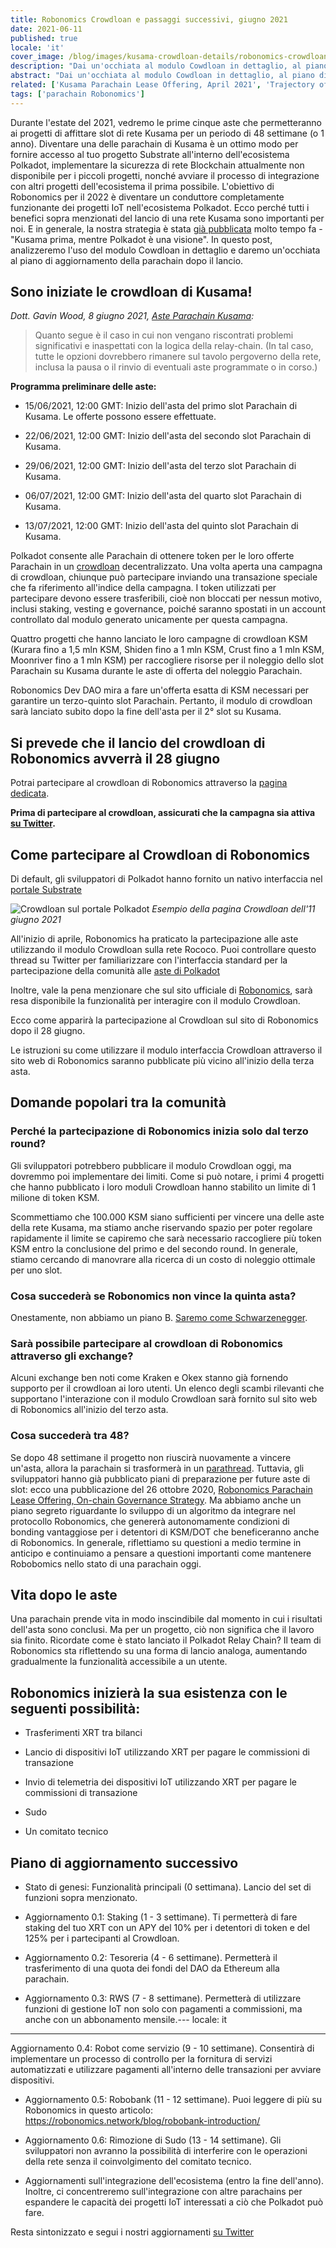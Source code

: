 ```yaml
---
title: Robonomics Crowdloan e passaggi successivi, giugno 2021
date: 2021-06-11
published: true
locale: 'it'
cover_image: /blog/images/kusama-crowdloan-details/robonomics-crowdloan-on-kusama.jpg
description: "Dai un'occhiata al modulo Cowdloan in dettaglio, al piano di aggiornamento della parachain dopo il lancio e alle FAQ relative all'asta"
abstract: "Dai un'occhiata al modulo Cowdloan in dettaglio, al piano di aggiornamento della parachain dopo il lancio e alle FAQ relative all'asta"
related: ['Kusama Parachain Lease Offering, April 2021', 'Trajectory of Robonomics Development 2021, Part 1', 'Robobank. Accept any Polkadot token in automation services', 'The ultimate guide to Robonomics, RWS and Robonomics parachain on Polkadot']
tags: ['parachain Robonomics']
---
```


Durante l'estate del 2021, vedremo le prime cinque aste che permetteranno ai progetti di affittare slot di rete Kusama per un periodo di 48 settimane (o 1 anno). Diventare una delle parachain di Kusama è un ottimo modo per fornire accesso al tuo progetto Substrate all'interno dell'ecosistema Polkadot, implementare la sicurezza di rete Blockchain attualmente non disponibile per i piccoli progetti, nonché avviare il processo di integrazione con altri progetti dell'ecosistema il prima possibile. L'obiettivo di Robonomics per il 2022 è diventare un conduttore completamente funzionante dei progetti IoT nell'ecosistema Polkadot. Ecco perché tutti i benefici sopra menzionati del lancio di una rete Kusama sono importanti per noi. E in generale, la nostra strategia è stata [già pubblicata](/blog/robonomics-parachain-lease-offering/) molto tempo fa - "Kusama prima, mentre Polkadot è una visione". In questo post, analizzeremo l'uso del modulo Cowdloan in dettaglio e daremo un'occhiata al piano di aggiornamento della parachain dopo il lancio.

## Sono iniziate le crowdloan di Kusama!

*Dott. Gavin Wood, 8 giugno 2021, [Aste Parachain Kusama](https://polkadot.network/kusama-parachain-auctions/):*

> Quanto segue è il caso in cui non vengano riscontrati problemi significativi e inaspettati con la logica della relay-chain. (In tal caso, tutte le opzioni dovrebbero rimanere sul tavolo pergoverno della rete, inclusa la pausa o il rinvio di eventuali aste programmate o in corso.)

**Programma preliminare delle aste:**

- 15/06/2021, 12:00 GMT: Inizio dell'asta del primo slot Parachain di Kusama. Le offerte possono essere effettuate.

- 22/06/2021, 12:00 GMT: Inizio dell'asta del secondo slot Parachain di Kusama.

- 29/06/2021, 12:00 GMT: Inizio dell'asta del terzo slot Parachain di Kusama.

- 06/07/2021, 12:00 GMT: Inizio dell'asta del quarto slot Parachain di Kusama.

- 13/07/2021, 12:00 GMT: Inizio dell'asta del quinto slot Parachain di Kusama.

Polkadot consente alle Parachain di ottenere token per le loro offerte Parachain in un [crowdloan](https://wiki.polkadot.network/docs/en/learn-crowdloans) decentralizzato. Una volta aperta una campagna di crowdloan, chiunque può partecipare inviando una transazione speciale che fa riferimento all'indice della campagna. I token utilizzati per partecipare devono essere trasferibili, cioè non bloccati per nessun motivo, inclusi staking, vesting e governance, poiché saranno spostati in un account controllato dal modulo generato unicamente per questa campagna.

Quattro progetti che hanno lanciato le loro campagne di crowdloan KSM (Kurara fino a 1,5 mln KSM, Shiden fino a 1 mln KSM, Crust fino a 1 mln KSM, Moonriver fino a 1 mln KSM) per raccogliere risorse per il noleggio dello slot Parachain su Kusama durante le aste di offerta del noleggio Parachain.

Robonomics Dev DAO mira a fare un'offerta esatta di KSM necessari per garantire un terzo-quinto slot Parachain. Pertanto, il modulo di crowdloan sarà lanciato subito dopo la fine dell'asta per il 2° slot su Kusama.

## Si prevede che il lancio del crowdloan di Robonomics avverrà il 28 giugno

Potrai partecipare al crowdloan di Robonomics attraverso la [pagina dedicata](/kusama-slot).

**Prima di partecipare al crowdloan, assicurati che la campagna sia attiva [su Twitter](https://twitter.com/AIRA_Robonomics).**

## Come partecipare al Crowdloan di Robonomics

Di default, gli sviluppatori di Polkadot hanno fornito un nativo interfaccia nel [portale Substrate](https://polkadot.js.org/apps/#/parachains/crowdloan)

![Crowdloan sul portale Polkadot](/blog/images/kusama-crowdloan-details/crowdloan-on-polkadot-portal.png)
*Esempio della pagina Crowdloan dell'11 giugno 2021*

All'inizio di aprile, Robonomics ha praticato la partecipazione alle aste utilizzando il modulo Crowdloan sulla rete Rococo. Puoi controllare questo thread su Twitter per familiarizzare con l'interfaccia standard per la partecipazione della comunità alle [aste di Polkadot](https://twitter.com/AIRA_Robonomics/status/1377653645827833860)

Inoltre, vale la pena menzionare che sul sito ufficiale di [Robonomics](/kusama-slot), sarà resa disponibile la funzionalità per interagire con il modulo Crowdloan.

Ecco come apparirà la partecipazione al Crowdloan sul sito di Robonomics dopo il 28 giugno.

Le istruzioni su come utilizzare il modulo interfaccia Crowdloan attraverso il sito web di Robonomics saranno pubblicate più vicino all'inizio della terza asta.

## Domande popolari tra la comunità

<TextCard back="trasparente">

### Perché la partecipazione di Robonomics inizia solo dal terzo round?

Gli sviluppatori potrebbero pubblicare il modulo Crowdloan oggi, ma dovremmo poi implementare dei limiti. Come si può notare, i primi 4 progetti che hanno pubblicato i loro moduli Crowdloan hanno stabilito un limite di 1 milione di token KSM.

Scommettiamo che 100.000 KSM siano sufficienti per vincere una delle aste della rete Kusama, ma stiamo anche riservando spazio per poter regolare rapidamente il limite se capiremo che sarà necessario raccogliere più token KSM entro la conclusione del primo e del secondo round. In generale, stiamo cercando di manovrare alla ricerca di un costo di noleggio ottimale per uno slot.

</TextCard>

<TextCard back="trasparente">

### Cosa succederà se Robonomics non vince la quinta asta?

Onestamente, non abbiamo un piano B. [Saremo come Schwarzenegger](https://youtu.be/Ri-M_Vo3w5A).

</TextCard>

<TextCard back="trasparente">

### Sarà possibile partecipare al crowdloan di Robonomics attraverso gli exchange?

Alcuni exchange ben noti come Kraken e Okex stanno già fornendo supporto per il crowdloan ai loro utenti. Un elenco degli scambi rilevanti che supportano l'interazione con il modulo Crowdloan sarà fornito sul sito web di Robonomics all'inizio del terzo asta.

</TextCard>

<TextCard back="trasparente">

### Cosa succederà tra 48?

Se dopo 48 settimane il progetto non riuscirà nuovamente a vincere un'asta, allora la parachain si trasformerà in un [parathread](https://wiki.polkadot.network/docs/en/learn-parathreads#docsNav). Tuttavia, gli sviluppatori hanno già pubblicato piani di preparazione per future aste di slot: ecco una pubblicazione del 26 ottobre 2020, [Robonomics Parachain Lease Offering, On-chain Governance Strategy](/blog/robonomics-parachain-lease-offering/). Ma abbiamo anche un piano segreto riguardante lo sviluppo di un algoritmo da integrare nel protocollo Robonomics, che genererà autonomamente condizioni di bonding vantaggiose per i detentori di KSM/DOT che beneficeranno anche di Robonomics. In generale, riflettiamo su questioni a medio termine in anticipo e continuiamo a pensare a questioni importanti come mantenere Robobomics nello stato di una parachain oggi.

</TextCard>

## Vita dopo le aste

Una parachain prende vita in modo inscindibile dal momento in cui i risultati dell'asta sono conclusi. Ma per un progetto, ciò non significa che il lavoro sia finito. Ricordate come è stato lanciato il Polkadot Relay Chain? Il team di Robonomics sta riflettendo su una forma di lancio analoga, aumentando gradualmente la funzionalità accessibile a un utente.

## Robonomics inizierà la sua esistenza con le seguenti possibilità:

- Trasferimenti XRT tra bilanci

- Lancio di dispositivi IoT utilizzando XRT per pagare le commissioni di transazione

- Invio di telemetria dei dispositivi IoT utilizzando XRT per pagare le commissioni di transazione

- Sudo

- Un comitato tecnico

## Piano di aggiornamento successivo

- Stato di genesi: Funzionalità principali (0 settimana). Lancio del set di funzioni sopra menzionato.

- Aggiornamento 0.1: Staking (1 - 3 settimane). Ti permetterà di fare staking del tuo XRT con un APY del 10% per i detentori di token e del 125% per i partecipanti al Crowdloan.

- Aggiornamento 0.2: Tesoreria (4 - 6 settimane). Permetterà il trasferimento di una quota dei fondi del DAO da Ethereum alla parachain.

- Aggiornamento 0.3: RWS (7 - 8 settimane). Permetterà di utilizzare funzioni di gestione IoT non solo con pagamenti a commissioni, ma anche con un abbonamento mensile.---
locale: it
---

Aggiornamento 0.4: Robot come servizio (9 - 10 settimane). Consentirà di implementare un processo di controllo per la fornitura di servizi automatizzati e utilizzare pagamenti all'interno delle transazioni per avviare dispositivi.

- Aggiornamento 0.5: Robobank (11 - 12 settimane). Puoi leggere di più su Robonomics in questo articolo:
https://robonomics.network/blog/robobank-introduction/

- Aggiornamento 0.6: Rimozione di Sudo (13 - 14 settimane). Gli sviluppatori non avranno la possibilità di interferire con le operazioni della rete senza il coinvolgimento del comitato tecnico.

- Aggiornamenti sull'integrazione dell'ecosistema (entro la fine dell'anno). Inoltre, ci concentreremo sull'integrazione con altre parachains per espandere le capacità dei progetti IoT interessati a ciò che Polkadot può fare.

Resta sintonizzato e segui i nostri aggiornamenti [su Twitter](https://twitter.com/AIRA_Robonomics)